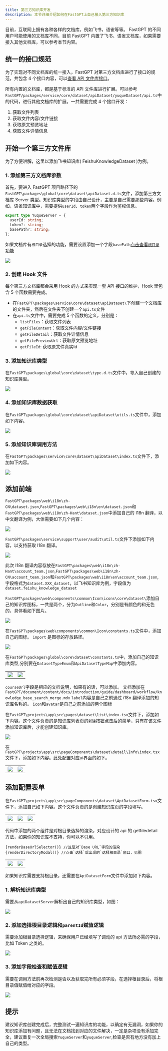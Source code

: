 ```yaml
---
title: 第三方知识库开发
description: 本节详细介绍如何在FastGPT上自己接入第三方知识库
---
```



目前，互联网上拥有各种各样的文档库，例如飞书，语雀等等。 FastGPT 的不同用户可能使用的文档库不同，目前 FastGPT 内置了飞书、语雀文档库，如果需要接入其他文档库，可以参考本节内容。


## 统一的接口规范

为了实现对不同文档库的统一接入，FastGPT 对第三方文档库进行了接口的规范，共包含 4 个接口内容，可以[查看 API 文件库接口](/docs/guide/knowledge_base/api_dataset)。

所有内置的文档库，都是基于标准的 API 文件库进行扩展。可以参考`FastGPT/packages/service/core/dataset/apiDataset/yuqueDataset/api.ts`中的代码，进行其他文档库的扩展。一共需要完成 4 个接口开发：

1. 获取文件列表
2. 获取文件内容/文件链接
3. 获取原文预览地址
4. 获取文件详情信息

## 开始一个第三方文件库

为了方便讲解，这里以添加飞书知识库( FeishuKnowledgeDataset )为例。

### 1. 添加第三方文档库参数

首先，要进入 FastGPT 项目路径下的`FastGPT\packages\global\core\dataset\apiDataset.d.ts`文件，添加第三方文档库 Server 类型。知识库类型的字段由自己设计，主要是自己需要那些内容。例如，语雀知识库中，需要提供`userId`、`token`两个字段作为鉴权信息。

```ts
export type YuqueServer = {
  userId: string;
  token?: string;
  basePath?: string;
};
```

<Alert icon="🤖" context="success">

如果文档库有`根目录`选择的功能，需要设置添加一个字段`basePath`[点击查看`根目录`功能](/docs/guide/knowledge_base/third_dataset/#添加配置表单)

</Alert>

![](/imgs/thirddataset-1.png)

### 2. 创建 Hook 文件

每个第三方文档库都会采用 Hook 的方式来实现一套 API 接口的维护，Hook 里包含 5 个函数需要完成。

- 在`FastGPT\packages\service\core\dataset\apiDataset\`下创建一个文档库的文件夹，然后在文件夹下创建一个`api.ts`文件
- 在`api.ts`文件中，需要完成 5 个函数的定义，分别是：
  - `listFiles`：获取文件列表
  - `getFileContent`：获取文件内容/文件链接
  - `getFileDetail`：获取文件详情信息
  - `getFilePreviewUrl`：获取原文预览地址
  - `getFileId`: 获取原文件真实Id

### 3. 添加知识库类型

在`FastGPT\packages\global\core\dataset\type.d.ts`文件中，导入自己创建的知识库类型。

![](/imgs/thirddataset-2.png)

### 4. 添加知识库数据获取

在`FastGPT\packages\global\core\dataset\apiDataset\utils.ts`文件中，添加如下内容。

![](/imgs/thirddataset-3.png)

### 5. 添加知识库调用方法

在`FastGPT\packages\service\core\dataset\apiDataset\index.ts`文件下，添加如下内容。

![](/imgs/thirddataset-4.png)

## 添加前端

`FastGPT\packages\web\i18n\zh-CN\dataset.json`,`FastGPT\packages\web\i18n\en\dataset.json`和`FastGPT\packages\web\i18n\zh-Hant\dataset.json`中添加自己的 I18n 翻译，以中文翻译为例，大体需要如下几个内容：

![](/imgs/thirddataset-5.png)

`FastGPT\packages\service\support\user/audit\util.ts`文件下添加如下内容，以支持获取 I18n 翻译。

![](/imgs/thirddataset-6.png)

<Alert icon="🤖" context="success">

此次 I18n 翻译内容存放在`FastGPT\packages\web\i18n\zh-Hant\account_team.json`,`FastGPT\packages\web\i18n\zh-CN\account_team.json`和`FastGPT\packages\web\i18n\en\account_team.json`,字段格式为`dataset.XXX_dataset`，以飞书知识库为例，字段值为`dataset.feishu_knowledge_dataset`

</Alert>

`FastGPT\packages\web\components\common\Icon\icons\core\dataset\`添加自己的知识库图标，一共是两个，分为`Outline`和`Color`，分别是有颜色的和无色的，具体看如下图片。

![](/imgs/thirddataset-7.png)


在`FastGPT\packages\web\components\common\Icon\constants.ts`文件中，添加自己的图标。 `import` 是图标的存放路径。

![](/imgs/thirddataset-8.png)

在`FastGPT\packages\global\core\dataset\constants.ts`中，添加自己的知识库类型,分别要在`DatasetTypeEnum`和`ApiDatasetTypeMap`中添加内容。

| | |
| --- | --- | 
| ![](/imgs/thirddataset-9.png) | ![](/imgs/thirddataset-10.png) |

<Alert icon="🤖" context="success">

`courseUrl`字段是相应的文档说明，如果有的话，可以添加。
文档添加在`FastGPT/document/content/docs/introduction/guide/dashboard/workflow/knowledge_base_search_merge.mdx`
`label`内容是自己之前通过 i18n 翻译添加的知识库名称的。
`icon`和`avatar`是自己之前添加的两个图标 

</Alert>

在`FastGPT\projects\app\src\pages\dataset\list\index.tsx`文件下，添加如下内容。这个文件负责的是知识库列表页的`新建`按钮点击后的菜单，只有在该文件添加知识库后，才能创建知识库。

![](/imgs/thirddataset-11.png)

在`FastGPT\projects\app\src\pageComponents\dataset\detail\Info\index.tsx`文件下，添加如下内容。此处配置对应ui界面的如下。

| | |
| --- | --- |
![](/imgs/thirddataset-12.png)|![](/imgs/thirddataset-13.png)

## 添加配置表单

在`FastGPT\projects\app\src\pageComponents\dataset\ApiDatasetForm.tsx`文件下，添加自己如下内容。这个文件负责的是创建知识库页的字段填写。

| | | |
| --- | --- | --- |
| ![](/imgs/thirddataset-14.png) | ![](/imgs/thirddataset-15.png) | ![](/imgs/thirddataset-16.png) |

代码中添加的两个组件是对根目录选择的渲染，对应设计的 api 的 getfiledetail 方法，如果你的知识库不支持，你可以不引用。

```
{renderBaseUrlSelector()} //这是对`Base URL`字段的渲染
{renderDirectoryModal()} //点击`选择`后出现的`选择根目录`窗口，见图
```

| | |
| --- | --- | 
| ![](/imgs/thirddataset-17.png) | ![](/imgs/thirddataset-18.png) |

如果知识库需要支持根目录，还需要在`ApiDatasetForm`文件中添加如下内容。

### 1. 解析知识库类型

需要从`apiDatasetServer`解析出自己的知识库类型，如图：

![](/imgs/thirddataset-19.png)

### 2. 添加选择根目录逻辑和`parentId`赋值逻辑

需要添加根目录选择逻辑，来确保用户已经填写了调动的 api 方法所必需的字段，比如 Token 之类的。

![](/imgs/thirddataset-20.png)

### 3. 添加字段检查和赋值逻辑

需要在调用方法前再次检测是否以及获取完所有必须字段，在选择根目录后，将根目录值赋值给对应的字段。

![](/imgs/thirddataset-21.png)

## 提示

建议知识库创建完成后，完整测试一遍知识库的功能，以确定有无漏洞，如果你的知识库添加有问题，且无法在文档找到对应的文件解决，一定是杂项没有添加完全，建议重复一次全局搜索`YuqueServer`和`yuqueServer`,检查是否有地方没有加上自己的类型。

